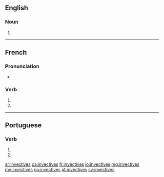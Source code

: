 {{also|invectivés}}
==English==

===Noun===
{{head|en|plural}}

# {{plural of|invective|lang=en}}

----

==French==

===Pronunciation===
* {{homophones|lang=fr|invective|invectivent}}

===Verb===
{{fr-verb-form}}

# {{conjugation of|invectiver||2|s|pres|ind|lang=fr}}
# {{conjugation of|invectiver||2|s|pres|sub|lang=fr}}

----

==Portuguese==

===Verb===
{{pt-verb-form}}

# {{conjugation of|invectivar||2|s|present|subjunctive|lang=pt}}
# {{conjugation of|invectivar||2|s|negative|imperative|lang=pt}}

[[ar:invectives]]
[[ca:invectives]]
[[fr:invectives]]
[[io:invectives]]
[[mg:invectives]]
[[my:invectives]]
[[no:invectives]]
[[pt:invectives]]
[[sv:invectives]]